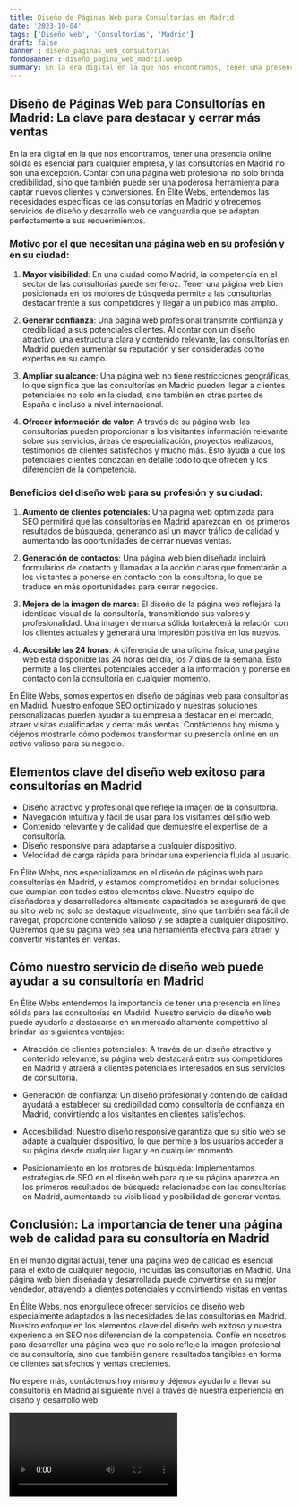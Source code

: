 ```yaml
---
title: Diseño de Páginas Web para Consultorías en Madrid
date: '2023-10-04'
tags: ['Diseño web', 'Consultorías', 'Madrid']
draft: false
banner : diseño_paginas_web_consultorías
fondoBanner : diseño_pagina_web_madrid.webp
summary: En la era digital en la que nos encontramos, tener una presencia online sólida es esencial para cualquier empresa, y las consultorías en Madrid no son una excepción. Contar con una página web profesional no solo brinda credibilidad, sino que también puede ser una poderosa herramienta para captar nuevos clientes y conversiones. En Élite Webs, entendemos las necesidades específicas de las consultorías en Madrid y ofrecemos servicios de diseño y desarrollo web de vanguardia que se adaptan perfectamente a sus requerimientos.
---
```


## Diseño de Páginas Web para Consultorías en Madrid: La clave para destacar y cerrar más ventas

En la era digital en la que nos encontramos, tener una presencia online sólida es esencial para cualquier empresa, y las consultorías en Madrid no son una excepción. Contar con una página web profesional no solo brinda credibilidad, sino que también puede ser una poderosa herramienta para captar nuevos clientes y conversiones. En Élite Webs, entendemos las necesidades específicas de las consultorías en Madrid y ofrecemos servicios de diseño y desarrollo web de vanguardia que se adaptan perfectamente a sus requerimientos.

### Motivo por el que necesitan una página web en su profesión y en su ciudad:

1. **Mayor visibilidad**: En una ciudad como Madrid, la competencia en el sector de las consultorías puede ser feroz. Tener una página web bien posicionada en los motores de búsqueda permite a las consultorías destacar frente a sus competidores y llegar a un público más amplio.

2. **Generar confianza**: Una página web profesional transmite confianza y credibilidad a sus potenciales clientes. Al contar con un diseño atractivo, una estructura clara y contenido relevante, las consultorías en Madrid pueden aumentar su reputación y ser consideradas como expertas en su campo.

3. **Ampliar su alcance**: Una página web no tiene restricciones geográficas, lo que significa que las consultorías en Madrid pueden llegar a clientes potenciales no solo en la ciudad, sino también en otras partes de España o incluso a nivel internacional.

4. **Ofrecer información de valor**: A través de su página web, las consultorías pueden proporcionar a los visitantes información relevante sobre sus servicios, áreas de especialización, proyectos realizados, testimonios de clientes satisfechos y mucho más. Esto ayuda a que los potenciales clientes conozcan en detalle todo lo que ofrecen y los diferencien de la competencia.

### Beneficios del diseño web para su profesión y su ciudad:

1. **Aumento de clientes potenciales**: Una página web optimizada para SEO permitirá que las consultorías en Madrid aparezcan en los primeros resultados de búsqueda, generando así un mayor tráfico de calidad y aumentando las oportunidades de cerrar nuevas ventas.

2. **Generación de contactos**: Una página web bien diseñada incluirá formularios de contacto y llamadas a la acción claras que fomentarán a los visitantes a ponerse en contacto con la consultoría, lo que se traduce en más oportunidades para cerrar negocios.

3. **Mejora de la imagen de marca**: El diseño de la página web reflejará la identidad visual de la consultoría, transmitiendo sus valores y profesionalidad. Una imagen de marca sólida fortalecerá la relación con los clientes actuales y generará una impresión positiva en los nuevos.

4. **Accesible las 24 horas**: A diferencia de una oficina física, una página web está disponible las 24 horas del día, los 7 días de la semana. Esto permite a los clientes potenciales acceder a la información y ponerse en contacto con la consultoría en cualquier momento.

En Élite Webs, somos expertos en diseño de páginas web para consultorías en Madrid. Nuestro enfoque SEO optimizado y nuestras soluciones personalizadas pueden ayudar a su empresa a destacar en el mercado, atraer visitas cualificadas y cerrar más ventas. Contáctenos hoy mismo y déjenos mostrarle cómo podemos transformar su presencia online en un activo valioso para su negocio.

<GifSeo />

<Cta />

## Elementos clave del diseño web exitoso para consultorías en Madrid

- Diseño atractivo y profesional que refleje la imagen de la consultoría.
- Navegación intuitiva y fácil de usar para los visitantes del sitio web.
- Contenido relevante y de calidad que demuestre el expertise de la consultoría.
- Diseño responsive para adaptarse a cualquier dispositivo.
- Velocidad de carga rápida para brindar una experiencia fluida al usuario.

En Élite Webs, nos especializamos en el diseño de páginas web para consultorías en Madrid, y estamos comprometidos en brindar soluciones que cumplan con todos estos elementos clave. Nuestro equipo de diseñadores y desarrolladores altamente capacitados se asegurará de que su sitio web no solo se destaque visualmente, sino que también sea fácil de navegar, proporcione contenido valioso y se adapte a cualquier dispositivo. Queremos que su página web sea una herramienta efectiva para atraer y convertir visitantes en ventas.

## Cómo nuestro servicio de diseño web puede ayudar a su consultoría en Madrid

En Élite Webs entendemos la importancia de tener una presencia en línea sólida para las consultorías en Madrid. Nuestro servicio de diseño web puede ayudarlo a destacarse en un mercado altamente competitivo al brindar las siguientes ventajas:

- Atracción de clientes potenciales: A través de un diseño atractivo y contenido relevante, su página web destacará entre sus competidores en Madrid y atraerá a clientes potenciales interesados en sus servicios de consultoría.

- Generación de confianza: Un diseño profesional y contenido de calidad ayudará a establecer su credibilidad como consultoría de confianza en Madrid, convirtiendo a los visitantes en clientes satisfechos.

- Accesibilidad: Nuestro diseño responsive garantiza que su sitio web se adapte a cualquier dispositivo, lo que permite a los usuarios acceder a su página desde cualquier lugar y en cualquier momento.

- Posicionamiento en los motores de búsqueda: Implementamos estrategias de SEO en el diseño web para que su página aparezca en los primeros resultados de búsqueda relacionados con las consultorías en Madrid, aumentando su visibilidad y posibilidad de generar ventas.

## Conclusión: La importancia de tener una página web de calidad para su consultoría en Madrid

En el mundo digital actual, tener una página web de calidad es esencial para el éxito de cualquier negocio, incluidas las consultorías en Madrid. Una página web bien diseñada y desarrollada puede convertirse en su mejor vendedor, atrayendo a clientes potenciales y convirtiendo visitas en ventas.

En Élite Webs, nos enorgullece ofrecer servicios de diseño web especialmente adaptados a las necesidades de las consultorías en Madrid. Nuestro enfoque en los elementos clave del diseño web exitoso y nuestra experiencia en SEO nos diferencian de la competencia. Confíe en nosotros para desarrollar una página web que no solo refleje la imagen profesional de su consultoría, sino que también genere resultados tangibles en forma de clientes satisfechos y ventas crecientes.

No espere más, contáctenos hoy mismo y déjenos ayudarlo a llevar su consultoría en Madrid al siguiente nivel a través de nuestra experiencia en diseño y desarrollo web.

<Video />

<CtaBot job='Consultorías' city='Madrid'/>

<Gmaps query='Madrid+españa+maps' />